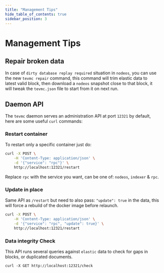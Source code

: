 ```yaml
---
title: "Management Tips"
hide_table_of_contents: true
sidebar_position: 3
---
```


# Management Tips

## Repair broken data

In case of `dirty database replay required` situation in `nodeos`, you can use
the new `tevmc repair` command, this command will trim elastic data to latest
valid block, then download a `nodeos` snapshot close to that block, it will
tweak the `tevmc.json` file to start from it on next run.

## Daemon API

The `tevmc` daemon serves an administration API at port `12321` by default, here
are some useful `curl` commands:

### Restart container

To restart only a specific container just do:

```bash
curl -X POST \
    -H 'Content-Type: application/json' \
    -d '{"service": "rpc"}' \
    http://localhost:12321/restart
```

Replace `rpc` with the service you want, can be one of: `nodeos`, `indexer` & `rpc`.

### Update in place

Same API as `/restart` but need to also pass: `"update": true` in the data, this will
force a rebuild of the docker image before relaunch.

```bash
curl -X POST \
    -H 'Content-Type: application/json' \
    -d '{"service": "rpc", "update": true}' \
    http://localhost:12321/restart
```

### Data integrity Check

This API runs several queries against `elastic` data to check for gaps in blocks, or
duplicated documents.

`curl -X GET http://localhost:12321/check`
